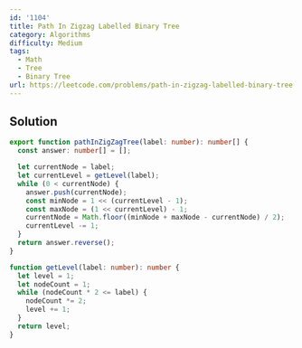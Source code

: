 ```yaml
---
id: '1104'
title: Path In Zigzag Labelled Binary Tree
category: Algorithms
difficulty: Medium
tags:
  - Math
  - Tree
  - Binary Tree
url: https://leetcode.com/problems/path-in-zigzag-labelled-binary-tree
---
```


## Solution

```typescript filename="solution.ts" copy
export function pathInZigZagTree(label: number): number[] {
  const answer: number[] = [];

  let currentNode = label;
  let currentLevel = getLevel(label);
  while (0 < currentNode) {
    answer.push(currentNode);
    const minNode = 1 << (currentLevel - 1);
    const maxNode = (1 << currentLevel) - 1;
    currentNode = Math.floor((minNode + maxNode - currentNode) / 2);
    currentLevel -= 1;
  }
  return answer.reverse();
}

function getLevel(label: number): number {
  let level = 1;
  let nodeCount = 1;
  while (nodeCount * 2 <= label) {
    nodeCount *= 2;
    level += 1;
  }
  return level;
}
```
